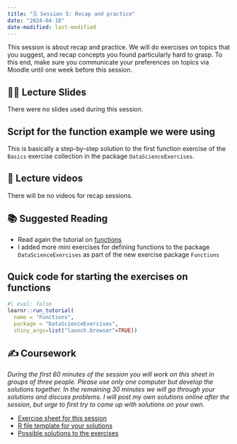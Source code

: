 ```yaml
---
title: "🗓️ Session 5: Recap and practice"
date: "2024-04-18"
date-modified: last-modified
---
```


This session is about recap and practice. We will do exercises on topics that
you suggest, and recap concepts you found particularly hard to grasp. To this
end, make sure you communicate your preferences on topics via Moodle until 
one week before this session.

## 👨‍🏫 Lecture Slides 

There were no slides used during this session.

::: {.callout-tip collapse="true"}
## Script for the function example we were using
This is basically a step-by-step solution to the first function exercise of the
`Basics` exercise collection in the package `DataScienceExercises`.
<script src="https://gist.github.com/graebnerc/908de56b52a28fda6fe5acb14393942d.js"></script>
:::


## 🎥 Lecture videos 

There will be no videos for recap sessions.

## 📚 Suggested Reading

- Read again the tutorial on [functions](/2024Spring/tutorials/obj-types-i-functions/index.qmd) 
- I added more mini exercises for defining functions to the package `DataScienceExercises`
as part of the new exercise package `Functions`

::: {.callout-tip collapse="true"}
## Quick code for starting the exercises on functions
```r
#| eval: false
learnr::run_tutorial(
  name = "Functions", 
  package = "DataScienceExercises", 
  shiny_args=list("launch.browser"=TRUE))
```
:::

## ✍️ Coursework

*During the first 60 minutes of the session you will work on this sheet in groups*
*of three people. Please use only one computer but develop the solutions together.*
*In the remaining 30 minutes we will go through your solutions and discuss problems.*
*I will post my own solutions online after the session, but urge to first try*
*to come up with solutions on your own.*

- [Exercise sheet for this session](session05-exercises.qmd)
- [R file template for your solutions](https://gist.github.com/graebnerc/3725a703f7fcbc6d429993810d7a81fd)
- [Possible solutions to the exercises](session05-solutions.qmd)
